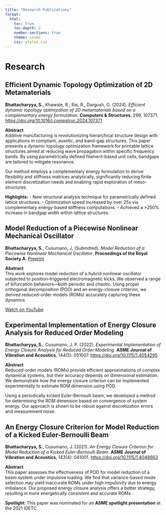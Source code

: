 ```yaml
---
title: "Research Publications"
format:
  html:
    toc: true
    toc-depth: 2
    number-sections: true
    theme: cosmo
    css: styles.css
---
```


# Research

## Efficient Dynamic Topology Optimization of 2D Metamaterials

**Bhattacharyya, S.**, Khawale, R., Rai, R., Dargush, G. (2024). *Efficient dynamic topology optimization of 2D metamaterials based on a complementary energy formulation*. **Computers & Structures**, 299, 107371. [https://doi.org/10.1016/j.compstruc.2024.107371](https://doi.org/10.1016/j.compstruc.2024.107371)

**Abstract**  
Additive manufacturing is revolutionizing hierarchical structure design with applications in compliant, auxetic, and band-gap structures. This paper presents a dynamic topology optimization framework for printable lattice structures aimed at reducing wave propagation within specific frequency bands. By using parametrically defined filament-based unit cells, bandgaps are tailored to mitigate resonance.

Our method employs a complementary energy formulation to derive flexibility and stiffness matrices analytically, significantly reducing finite element discretization needs and enabling rapid exploration of meso-structures.

**Highlights:**
- New structural analysis technique for parametrically defined lattice structures.
- Optimization speed increased by over 25x via complementary energy-based stiffness computations.
- Achieved a >250% increase in bandgap width within lattice structures.

## Model Reduction of a Piecewise Nonlinear Mechanical Oscillator

**Bhattacharyya, S.**, Cusumano, J. (Submitted). *Model Reduction of a Piecewise Nonlinear Mechanical Oscillator*. **Proceedings of the Royal Society A**. [Preprint](https://doi.org/10.48550/arXiv.2311.17947)

**Abstract**  
This work explores model reduction of a hybrid nonlinear oscillator subjected to position-triggered electromagnetic kicks. We observed a range of bifurcation behaviors—both periodic and chaotic. Using proper orthogonal decomposition (POD) and an energy-closure criterion, we derived reduced-order models (ROMs) accurately capturing these dynamics.

[Watch on YouTube](https://youtu.be/Qzz7_pR2uK4)

## Experimental Implementation of Energy Closure Analysis for Reduced Order Modeling

**Bhattacharyya, S.**, Cusumano, J. P. (2022). *Experimental Implementation of Energy Closure Analysis for Reduced Order Modeling*. **ASME Journal of Vibration and Acoustics**, 144(5): 051007. [https://doi.org/10.1115/1.4054295](https://doi.org/10.1115/1.4054295)

**Abstract**  
Reduced-order models (ROMs) provide efficient approximations of complex dynamical systems, but their accuracy depends on dimensional estimation. We demonstrate how the energy closure criterion can be implemented experimentally to estimate ROM dimension using POD. 

Using a periodically kicked Euler-Bernoulli beam, we developed a method for determining the ROM dimension based on convergence of system energy. Our approach is shown to be robust against discretization errors and measurement noise.

## An Energy Closure Criterion for Model Reduction of a Kicked Euler-Bernoulli Beam

**Bhattacharyya, S.**, Cusumano, J. (2021). *An Energy Closure Criterion for Model Reduction of a Kicked Euler-Bernoulli Beam*. **ASME Journal of Vibration and Acoustics**, 143(4): 041001. [https://doi.org/10.1115/1.4048663](https://doi.org/10.1115/1.4048663)

**Abstract**  
This paper assesses the effectiveness of POD for model reduction of a beam system under impulsive loading. We find that variance-based mode selection may yield inaccurate ROMs under high impulsivity due to energy imbalance. Our proposed energy closure analysis offers a better strategy, resulting in more energetically consistent and accurate ROMs.

**Spotlight**: This paper was nominated for an **ASME spotlight presentation** at the 2021 IDETC.
